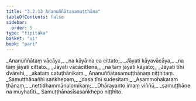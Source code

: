 ```yaml
---
title: "3.2.13 Ananuññātasamuṭṭhāna"
tableOfContents: false
sidebar:
  order: 5
type: "tipitaka"
basket: "vi"
book: "pari"
---
```



<DynamicBreadcrumb />

<Division number="270" book="pari" bookNo="5" page="163">

<Paragraph number="1147" type="verses" book="pari">
_Ananuññātaṃ vācāya,_  
_na kāyā na ca cittato;_  
_Jāyati kāyavācāya,_  
_na taṃ jāyati cittato._  

</Paragraph>

<Paragraph number="1148" type="verses" book="pari">
_Jāyati vācācittena,_  
_na taṃ jāyati kāyato;_  
_Jāyati tīhi dvārehi,_  
_akataṃ catuṭhānikaṃ._  


</Paragraph>
</Division>

<Paragraph number="1149" type="center" book="pari">
Ananuññātasamuṭṭhānaṃ niṭṭhitaṃ.


</Paragraph>

<Paragraph number="1150" type="verses" book="pari">
_Samuṭṭhānañhi saṅkhepaṃ,_  
_dasa tīṇi sudesitaṃ;_  
_Asammohakaraṃ ṭhānaṃ,_  
_nettidhammānulomikaṃ;_  
_Dhārayanto imaṃ viññū,_  
_samuṭṭhāne na muyhatīti._  


</Paragraph>

<Paragraph number="1151" type="center" book="pari">
Samuṭṭhānasīsasaṅkhepo niṭṭhito.
</Paragraph>
